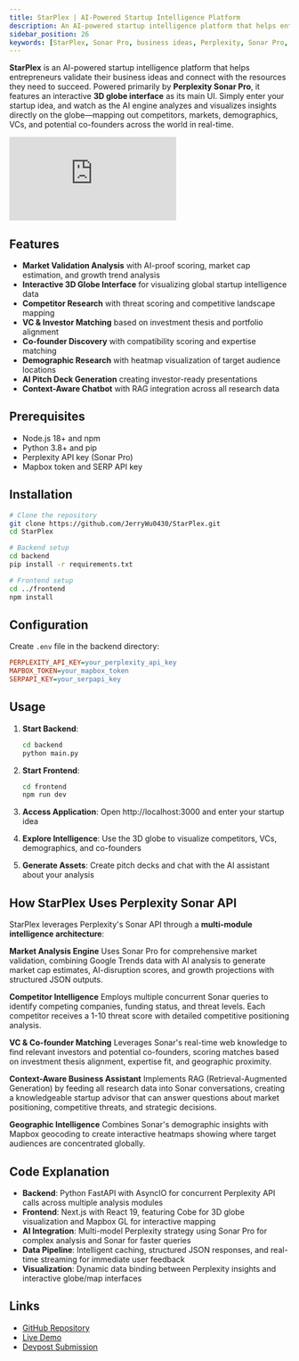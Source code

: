 ```yaml
---
title: StarPlex | AI-Powered Startup Intelligence Platform
description: An AI-powered startup intelligence platform that helps entrepreneurs validate their business ideas and find the right resources to succeed
sidebar_position: 26
keywords: [StarPlex, Sonar Pro, business ideas, Perplexity, Sonar Pro, 3D globe, market validation, competitor research]
---
```


**StarPlex** is an AI-powered startup intelligence platform that helps entrepreneurs validate their business ideas and connect with the resources they need to succeed. Powered primarily by **Perplexity Sonar Pro**, it features an interactive **3D globe interface** as its main UI. Simply enter your startup idea, and watch as the AI engine analyzes and visualizes insights directly on the globe—mapping out competitors, markets, demographics, VCs, and potential co-founders across the world in real-time.

<iframe
  className="w-full aspect-video rounded-xl"
  src="https://www.youtube.com/embed/iusCyDNzY60"
  title="StarPlex Demo"
  frameBorder="0"
  allow="accelerometer; autoplay; clipboard-write; encrypted-media; gyroscope; picture-in-picture"
  allowFullScreen
></iframe>

## Features

* **Market Validation Analysis** with AI-proof scoring, market cap estimation, and growth trend analysis
* **Interactive 3D Globe Interface** for visualizing global startup intelligence data
* **Competitor Research** with threat scoring and competitive landscape mapping
* **VC & Investor Matching** based on investment thesis and portfolio alignment
* **Co-founder Discovery** with compatibility scoring and expertise matching
* **Demographic Research** with heatmap visualization of target audience locations
* **AI Pitch Deck Generation** creating investor-ready presentations
* **Context-Aware Chatbot** with RAG integration across all research data

## Prerequisites

* Node.js 18+ and npm
* Python 3.8+ and pip
* Perplexity API key (Sonar Pro)
* Mapbox token and SERP API key

## Installation

```bash
# Clone the repository
git clone https://github.com/JerryWu0430/StarPlex.git
cd StarPlex

# Backend setup
cd backend
pip install -r requirements.txt

# Frontend setup
cd ../frontend
npm install
```

## Configuration

Create `.env` file in the backend directory:
```ini
PERPLEXITY_API_KEY=your_perplexity_api_key
MAPBOX_TOKEN=your_mapbox_token
SERPAPI_KEY=your_serpapi_key
```

## Usage

1. **Start Backend**:
   ```bash
   cd backend
   python main.py
   ```

2. **Start Frontend**:
   ```bash
   cd frontend
   npm run dev
   ```

3. **Access Application**: Open http://localhost:3000 and enter your startup idea

4. **Explore Intelligence**: Use the 3D globe to visualize competitors, VCs, demographics, and co-founders

5. **Generate Assets**: Create pitch decks and chat with the AI assistant about your analysis

## How StarPlex Uses Perplexity Sonar API

StarPlex leverages Perplexity's Sonar API through a **multi-module intelligence architecture**:

**Market Analysis Engine**
Uses Sonar Pro for comprehensive market validation, combining Google Trends data with AI analysis to generate market cap estimates, AI-disruption scores, and growth projections with structured JSON outputs.

**Competitor Intelligence**
Employs multiple concurrent Sonar queries to identify competing companies, funding status, and threat levels. Each competitor receives a 1-10 threat score with detailed competitive positioning analysis.

**VC & Co-founder Matching**
Leverages Sonar's real-time web knowledge to find relevant investors and potential co-founders, scoring matches based on investment thesis alignment, expertise fit, and geographic proximity.

**Context-Aware Business Assistant**
Implements RAG (Retrieval-Augmented Generation) by feeding all research data into Sonar conversations, creating a knowledgeable startup advisor that can answer questions about market positioning, competitive threats, and strategic decisions.

**Geographic Intelligence**
Combines Sonar's demographic insights with Mapbox geocoding to create interactive heatmaps showing where target audiences are concentrated globally.

## Code Explanation

* **Backend**: Python FastAPI with AsyncIO for concurrent Perplexity API calls across multiple analysis modules
* **Frontend**: Next.js with React 19, featuring Cobe for 3D globe visualization and Mapbox GL for interactive mapping
* **AI Integration**: Multi-model Perplexity strategy using Sonar Pro for complex analysis and Sonar for faster queries
* **Data Pipeline**: Intelligent caching, structured JSON responses, and real-time streaming for immediate user feedback
* **Visualization**: Dynamic data binding between Perplexity insights and interactive globe/map interfaces

## Links

- [GitHub Repository](https://github.com/JerryWu0430/StarPlex)
- [Live Demo](https://starplex.app)
- [Devpost Submission](https://devpost.com/software/starplex)